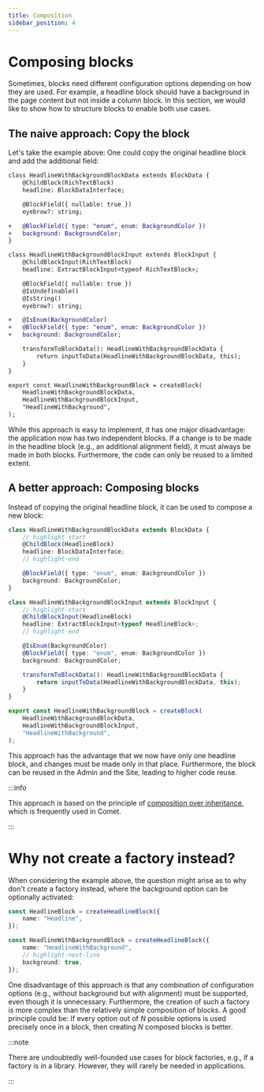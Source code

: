```yaml
---
title: Composition
sidebar_position: 4
---
```


# Composing blocks

Sometimes, blocks need different configuration options depending on how they are used.
For example, a headline block should have a background in the page content but not inside a column block.
In this section, we would like to show how to structure blocks to enable both use cases.

## The naive approach: Copy the block

Let's take the example above: One could copy the original headline block and add the additional field:

```diff title=headline-with-background.block.ts
class HeadlineWithBackgroundBlockData extends BlockData {
    @ChildBlock(RichTextBlock)
    headline: BlockDataInterface;

    @BlockField({ nullable: true })
    eyebrow?: string;

+   @BlockField({ type: "enum", enum: BackgroundColor })
+   background: BackgroundColor;
}

class HeadlineWithBackgroundBlockInput extends BlockInput {
    @ChildBlockInput(RichTextBlock)
    headline: ExtractBlockInput<typeof RichTextBlock>;

    @BlockField({ nullable: true })
    @IsUndefinable()
    @IsString()
    eyebrow?: string;

+   @IsEnum(BackgroundColor)
+   @BlockField({ type: "enum", enum: BackgroundColor })
+   background: BackgroundColor;

    transformToBlockData(): HeadlineWithBackgroundBlockData {
        return inputToData(HeadlineWithBackgroundBlockData, this);
    }
}

export const HeadlineWithBackgroundBlock = createBlock(
    HeadlineWithBackgroundBlockData,
    HeadlineWithBackgroundBlockInput,
    "HeadlineWithBackground",
);
```

While this approach is easy to implement, it has one major disadvantage: the application now has two independent blocks.
If a change is to be made in the headline block (e.g., an additional alignment field), it must always be made in both blocks.
Furthermore, the code can only be reused to a limited extent.

## A better approach: Composing blocks

Instead of copying the original headline block, it can be used to compose a new block:

```ts title=headline-with-background.block.ts
class HeadlineWithBackgroundBlockData extends BlockData {
    // highlight-start
    @ChildBlock(HeadlineBlock)
    headline: BlockDataInterface;
    // highlight-end

    @BlockField({ type: "enum", enum: BackgroundColor })
    background: BackgroundColor;
}

class HeadlineWithBackgroundBlockInput extends BlockInput {
    // highlight-start
    @ChildBlockInput(HeadlineBlock)
    headline: ExtractBlockInput<typeof HeadlineBlock>;
    // highlight-end

    @IsEnum(BackgroundColor)
    @BlockField({ type: "enum", enum: BackgroundColor })
    background: BackgroundColor;

    transformToBlockData(): HeadlineWithBackgroundBlockData {
        return inputToData(HeadlineWithBackgroundBlockData, this);
    }
}

export const HeadlineWithBackgroundBlock = createBlock(
    HeadlineWithBackgroundBlockData,
    HeadlineWithBackgroundBlockInput,
    "HeadlineWithBackground",
);
```

This approach has the advantage that we now have only one headline block, and changes must be made only in that place.
Furthermore, the block can be reused in the Admin and the Site, leading to higher code reuse.

:::info

This approach is based on the principle of [composition over inheritance](https://en.wikipedia.org/wiki/Composition_over_inheritance), which is frequently used in Comet.

:::

# Why not create a factory instead?

When considering the example above, the question might arise as to why don't create a factory instead, where the background option can be optionally activated:

```ts
const HeadlineBlock = createHeadlineBlock({
    name: "Headline",
});

const HeadlineWithBackgroundBlock = createHeadlineBlock({
    name: "HeadlineWithBackground",
    // highlight-next-line
    background: true,
});
```

One disadvantage of this approach is that any combination of configuration options (e.g., without background but with alignment) must be supported, even though it is unnecessary.
Furthermore, the creation of such a factory is more complex than the relatively simple composition of blocks.
A good principle could be: If every option out of _N_ possible options is used precisely once in a block, then creating _N_ composed blocks is better.

:::note

There are undoubtedly well-founded use cases for block factories, e.g., if a factory is in a library.
However, they will rarely be needed in applications.

:::
